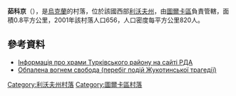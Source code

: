 {{coord|49|13|55|N|22|51|42|E|scale:100000|display=title}}

'''茹科京'''（{{lang-uk|Жукотин}}），是[[烏克蘭|烏克蘭]]的村落，位於該國西部[[利沃夫州|利沃夫州]]，由[[圖爾卡區|圖爾卡區]]負責管轄，面積0.8平方公里，2001年該村落人口656，人口密度每平方公里820人。

==參考資料==
* [http://turka-rda.gov.ua/turkivschyna-turystychna/1284-2/ Інформація про храми Турківського району на сайті РДА] {{Wayback|url=http://turka-rda.gov.ua/turkivschyna-turystychna/1284-2/ |date=20161006031122 }}
* [http://turka.at.ua/news/2009-09-18-19 Обпалена вогнем свобода (перебіг подій Жукотинської трагедії)] {{Wayback|url=http://turka.at.ua/news/2009-09-18-19 |date=20190206193850 }}

{{DEFAULTSORT:Жукотин}}
[[Category:利沃夫州村落|Category:利沃夫州村落]]
[[Category:圖爾卡區村落|Category:圖爾卡區村落]]


{{Lviv-geo-stub}}